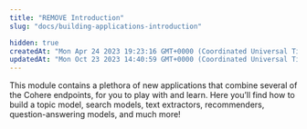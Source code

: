 ```yaml
---
title: "REMOVE Introduction"
slug: "docs/building-applications-introduction"

hidden: true
createdAt: "Mon Apr 24 2023 19:23:16 GMT+0000 (Coordinated Universal Time)"
updatedAt: "Mon Oct 23 2023 14:40:59 GMT+0000 (Coordinated Universal Time)"
---
```

This module contains a plethora of new applications that combine several of the Cohere endpoints, for you to play with and learn. Here you’ll find how to build a topic model, search models, text extractors, recommenders, question-answering models, and much more!

